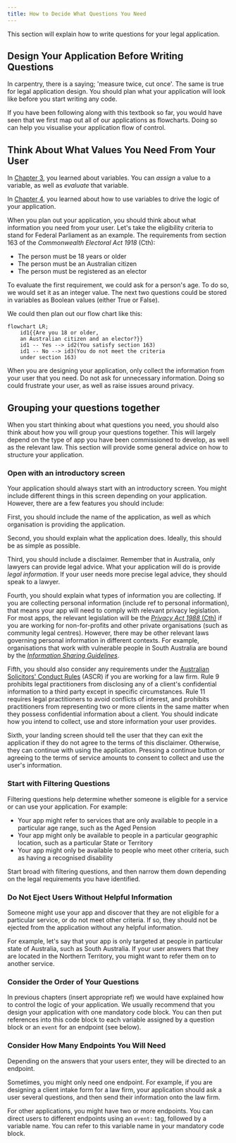 ```yaml
---
title: How to Decide What Questions You Need
---
```


This section will explain how to write questions for your legal application. 

## Design Your Application Before Writing Questions

In carpentry, there is a saying; 'measure twice, cut once'. The same is true for legal application design. You should plan what your application will look like before you start writing any code.

If you have been following along with this textbook so far, you would have seen that we first map out all of our applications as flowcharts. Doing so can help you visualise your application flow of control.

## Think About What Values You Need From Your User

In [Chapter 3](/docs/textbook/chapter_03), you learned about variables. You can *assign* a value to a variable, as well as *evaluate* that variable. 

In [Chapter 4](/docs/textbook/chapter_04/00-20.mdx), you learned about how to use variables to drive the logic of your application.

When you plan out your application, you should think about what information you need from your user. Let's take the eligibility criteria to stand for Federal Parliament as an example. The requirements from section 163 of the *Commonwealth Electoral Act 1918* (Cth):

* The person must be 18 years or older
* The person must be an Australian citizen
* The person must be registered as an elector

To evaluate the first requirement, we could ask for a person's age. To do so, we would set it as an integer value. The next two questions could be stored in variables as Boolean values (either True or False).

We could then plan out our flow chart like this:

```mermaid
flowchart LR;
    id1{{Are you 18 or older, 
    an Australian citizen and an elector?}}
    id1 -- Yes --> id2(You satisfy section 163)
    id1 -- No --> id3(You do not meet the criteria 
    under section 163)
```

When you are designing your application, only collect the information from your user that you need. Do not ask for unnecessary information. Doing so could frustrate your user, as well as raise issues around privacy.

## Grouping your questions together

When you start thinking about what questions you need, you should also think about how you will group your questions together. This will largely depend on the type of app you have been commissioned to develop, as well as the relevant law. This section will provide some general advice on how to structure your application.

### Open with an introductory screen

Your application should always start with an introductory screen. You might include different things in this screen depending on your application. However, there are a few features you should include:

First, you should include the name of the application, as well as which organisation is providing the application.

Second, you should explain what the application does. Ideally, this should be as simple as possible. 

Third, you should include a disclaimer. Remember that in Australia, only lawyers can provide legal advice. What your application will do is provide *legal information*. If your user needs more precise legal advice, they should speak to a lawyer.

Fourth, you should explain what types of information you are collecting. If you are collecting personal information (include ref to personal information), that means your app will need to comply with relevant privacy legislation. For most apps, the relevant legislation will be the [*Privacy Act 1988* (Cth)](https://www.legislation.gov.au/Details/C2014C00076) if you are working for non-for-profits and other private organisations (such as community legal centres). However, there may be other relevant laws governing personal information in different contexts. For example, organisations that work with vulnerable people in South Australia are bound by the *[Information Sharing Guidelines](https://www.dpc.sa.gov.au/__data/assets/pdf_file/0009/45396/Information-Sharing-Guidelines.pdf)*. 

Fifth, you should also consider any requirements under the [Australian Solicitors' Conduct Rules](https://lawcouncil.au/policy-agenda/regulation-of-the-profession-and-ethics/australian-solicitors-conduct-rules) (ASCR) if you are working for a law firm. Rule 9 prohibits legal practitioners from disclosing any of a client's confidential information to a third party except in specific circumstances. Rule 11 requires legal practitioners to avoid conflicts of interest, and prohibits practitioners from representing two or more clients in the same matter when they possess confidential information about a client. You should indicate how you intend to collect, use and store information your user provides. 

Sixth, your landing screen should tell the user that they can exit the application if they do not agree to the terms of this disclaimer. Otherwise, they can continue with using the application. Pressing a continue button or agreeing to the terms of service amounts to consent to collect and use the user's information. 

### Start with Filtering Questions

Filtering questions help determine whether someone is eligible for a service or can use your application. For example:

* Your app might refer to services that are only available to people in a particular age range, such as the Aged Pension
* Your app might only be available to people in a particular geographic location, such as a particular State or Territory
* Your app might only be available to people who meet other criteria, such as having a recognised disability

Start broad with filtering questions, and then narrow them down depending on the legal requirements you have identified.

### Do Not Eject Users Without Helpful Information

Someone might use your app and discover that they are not eligible for a particular service, or do not meet other criteria. If so, they should not be ejected from the application without any helpful information.

For example, let's say that your app is only targeted at people in particular state of Australia, such as South Australia. If your user answers that they are located in the Northern Territory, you might want to refer them on to another service.

### Consider the Order of Your Questions

In previous chapters (insert appropriate ref) we would have explained how to control the logic of your application. We usually recommend that you design your application with one mandatory code block. You can then put references into this code block to each variable assigned by a question block or an ```event``` for an endpoint (see below).

### Consider How Many Endpoints You Will Need

Depending on the answers that your users enter, they will be directed to an endpoint.

Sometimes, you might only need one endpoint. For example, if you are designing a client intake form for a law firm, your application should ask a user several questions, and then send their information onto the law firm. 

For other applications, you might have two or more endpoints. You can direct users to different endpoints using an ```event:``` tag, followed by a variable name. You can refer to this variable name in your mandatory code block.